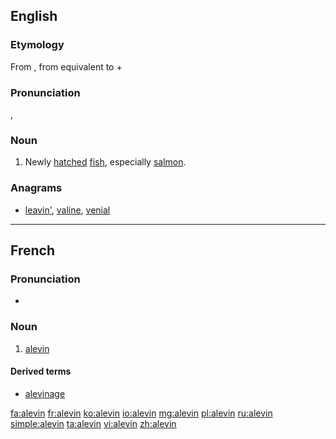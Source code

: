 ==English==

===Etymology===
From {{etyl|fr|en}}, from {{etyl|VL.}} {{term||tr=allevamen}} equivalent to {{etyl|la|en}} {{term|allevare|allevā(re)|to lift up, raise|lang=la}}+{{term||tr=-men}}

===Pronunciation===
{{a|US}} {{enPR|ăl'-ə-vən}}, {{IPA|/'æl.ə.vən/}}

===Noun===
{{en-noun}}

# Newly [[hatch]]ed [[fish]], especially [[salmon]].

===Anagrams===
* [[leavin'#English|leavin']], [[valine#English|valine]], [[venial#English|venial]]

----
==French==
===Pronunciation===
* {{audio|Fr-Paris--alevin.ogg|Audio (Paris)}}

===Noun===
{{fr-noun|m}}
# [[alevin]]

====Derived terms====
* [[alevinage]]

[[fa:alevin]]
[[fr:alevin]]
[[ko:alevin]]
[[io:alevin]]
[[mg:alevin]]
[[pl:alevin]]
[[ru:alevin]]
[[simple:alevin]]
[[ta:alevin]]
[[vi:alevin]]
[[zh:alevin]]
